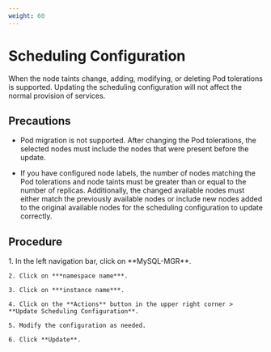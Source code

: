 ```yaml
---
weight: 60
---
```


# Scheduling Configuration

When the node taints change, adding, modifying, or deleting Pod tolerations is supported. Updating the scheduling configuration will not affect the normal provision of services.

## Precautions

- Pod migration is not supported. After changing the Pod tolerations, the selected nodes must include the nodes that were present before the update.

- If you have configured node labels, the number of nodes matching the Pod tolerations and node taints must be greater than or equal to the number of replicas. Additionally, the changed available nodes must either match the previously available nodes or include new nodes added to the original available nodes for the scheduling configuration to update correctly.

## Procedure

<Tabs>
  <Tab label="Web Console">
    1. In the left navigation bar, click on **MySQL-MGR**.

    2. Click on ***namespace name***.

    3. Click on ***instance name***.

    4. Click on the **Actions** button in the upper right corner > **Update Scheduling Configuration**.

    5. Modify the configuration as needed.

    6. Click **Update**.
  </Tab>
</Tabs>
